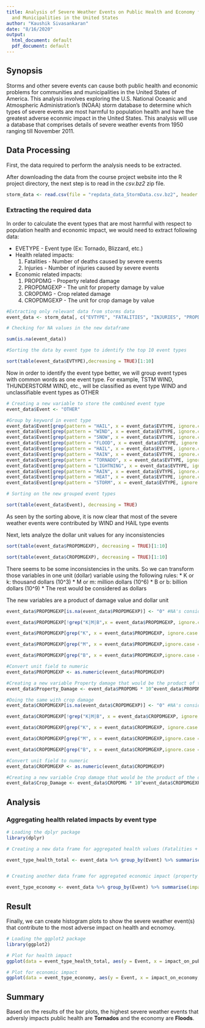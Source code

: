 ```yaml
---
title: Analysis of Severe Weather Events on Public Health and Economy for Communities
  and Municipalities in the United States
author: "Kaushik Sivasankaran"
date: "8/16/2020"
output:
  html_document: default
  pdf_document: default
---
```

## Synopsis

Storms and other severe events can cause both public health and economic problems for communities and municipalities in the United States of America. This analysis involves exploring the U.S. National Oceanic and Atmospheric Administration's (NOAA) storm database to determine which types of severe events are most harmful to population health and have the greatest adverse econmic impact in the United States. This analysis will use a database that comprises details of severe weather events from 1950 ranging till November 2011.

## Data Processing

First, the data required to perform the analysis needs to be extracted.

After downloading the data from the course project website into the R project directory, the next step is to read in the *csv.bz2* zip file.

```r

storm_data <- read.csv(file = "repdata_data_StormData.csv.bz2", header = TRUE, sep = ",", as.is = TRUE)

```

### Extracting the required data
In order to calculate the event types that are most harmful with respect to population health and economic impact, we would need to extract following data:

* EVETYPE - Event type (Ex: Tornado, Blizzard, etc.)
* Health related impacts:
  1. Fatalities - Number of deaths caused by severe events
  2. Injuries - Number of injuries caused by severe events
* Economic related impacts:
  1. PROPDMG - Property related damage
  2. PROPDMGEXP - The unit for property damage by value
  3. CROPDMG - Crop related damage
  4. CROPDMGEXP - The unit for crop damage by value
  
```r

#Extracting only relevant data from storms data
event_data <- storm_data[, c("EVTYPE", "FATALITIES", "INJURIES", "PROPDMG", "PROPDMGEXP", "CROPDMG", "CROPDMGEXP")]

# Checking for NA values in the new dataframe

sum(is.na(event_data))

#Sorting the data by event type to identify the top 10 event types

sort(table(event_data$EVTYPE),decreasing = TRUE)[1:10]

```
Now in order to identify the event type better, we will group event types with common words as one event type. For example, TSTM WIND, THUNDERSTORM WIND, etc., will be classified as event type WIND and unclassifiable event types as OTHER

``` r
# Creating a new variable to store the combined event type
event_data$Event <- "OTHER"

#Group by keyword in event type
event_data$Event[grep(pattern = "HAIL", x = event_data$EVTYPE, ignore.case = TRUE)] <- "HAIL"
event_data$Event[grep(pattern = "WIND", x = event_data$EVTYPE, ignore.case = TRUE)] <- "WIND"
event_data$Event[grep(pattern = "SNOW", x = event_data$EVTYPE, ignore.case = TRUE)] <- "SNOW"
event_data$Event[grep(pattern = "FLOOD", x = event_data$EVTYPE, ignore.case = TRUE)] <- "FLOOD"
event_data$Event[grep(pattern = "HAIL", x = event_data$EVTYPE, ignore.case = TRUE)] <- "HAIL"
event_data$Event[grep(pattern = "RAIN", x = event_data$EVTYPE, ignore.case = TRUE)] <- "RAIN"
event_data$Event[grep(pattern = "TORNADO", x = event_data$EVTYPE, ignore.case = TRUE)] <- "TORNADO"
event_data$Event[grep(pattern = "LIGHTNING", x = event_data$EVTYPE, ignore.case = TRUE)] <- "LIGHTNING"
event_data$Event[grep(pattern = "RAIN", x = event_data$EVTYPE, ignore.case = TRUE)] <- "RAIN"
event_data$Event[grep(pattern = "HEAT", x = event_data$EVTYPE, ignore.case = TRUE)] <- "HEAT"
event_data$Event[grep(pattern = "STORM", x = event_data$EVTYPE, ignore.case = TRUE)] <- "STORM"

# Sorting on the new grouped event types

sort(table(event_data$Event), decreasing = TRUE)

```

As seen by the sorting above, it is now clear that most of the severe weather events were contributed by WIND and HAIL type events

Next, lets analyze the dollar unit values for any inconsistencies

```r

sort(table(event_data$PROPDMGEXP), decreasing = TRUE)[1:10]

sort(table(event_data$CROPDMGEXP), decreasing = TRUE)[1:10]
```

There seems to be some inconsistencies in the units. So we can transform those variables in one unit (dollar) variable using the following rules:
* K or k: thousand dollars (10^3)
* M or m: million dollars (10^6)
* B or b: billion dollars (10^9)
* The rest would be considered as dollars

The new variables are a product of damage value and dollar unit

```r

event_data$PROPDMGEXP[is.na(event_data$PROPDMGEXP)] <- "0" #NA's considered as unit dollars

event_data$PROPDMGEXP[!grep("K|M|B",x = event_data$PROPDMGEXP, ignore.case = TRUE)] <- "0" #Anything other than K,M,B are considered unit dollars

event_data$PROPDMGEXP[grep("K", x = event_data$PROPDMGEXP, ignore.case = TRUE)] <- "3"

event_data$PROPDMGEXP[grep("M", x = event_data$PROPDMGEXP,ignore.case = TRUE)] <- "6"

event_data$PROPDMGEXP[grep("B", x = event_data$PROPDMGEXP,ignore.case = TRUE)] <- "9"

#Convert unit field to numeric
event_data$PROPDMGEXP <- as.numeric(event_data$PROPDMGEXP)

#Creating a new variable Property damage that would be the product of the dollar value and the unit
event_data$Property_Damage <- event_data$PROPDMG * 10^event_data$PROPDMGEXP

#Doing the same with crop damage
event_data$CROPDMGEXP[is.na(event_data$CROPDMGEXP)] <- "0" #NA's considered as unit dollars

event_data$CROPDMGEXP[!grep("K|M|B", x = event_data$CROPDMGEXP, ignore.case = TRUE)] <- "0" #Anything other than K,M,B are considered unit dollars

event_data$CROPDMGEXP[grep("K", x = event_data$CROPDMGEXP, ignore.case = TRUE)] <- "3"

event_data$CROPDMGEXP[grep("M", x = event_data$CROPDMGEXP,ignore.case = TRUE)] <- "6"

event_data$CROPDMGEXP[grep("B", x = event_data$CROPDMGEXP,ignore.case = TRUE)] <- "9"

#Convert unit field to numeric
event_data$CROPDMGEXP <- as.numeric(event_data$CROPDMGEXP)

#Creating a new variable Crop damage that would be the product of the dollar value and the unit
event_data$Crop_Damage <- event_data$CROPDMG * 10^event_data$CROPDMGEXP

```

## Analysis

### Aggregating health related impacts by event type

```r
# Loading the dplyr package
library(dplyr)

# Creating a new data frame for aggregated health values (Fatalities + Injuries)

event_type_health_total <- event_data %>% group_by(Event) %>% summarise(impact_on_public_health = sum(FATALITIES, INJURIES, na.rm = TRUE))


# Creating another data frame for aggregated economic impact (property + crop damage) values by event type

event_type_economy <- event_data %>% group_by(Event) %>% summarise(impact_on_economy = sum(Property_Damage, Crop_Damage, na.rm = TRUE))

```

## Result

Finally, we can create histogram plots to show the severe weather event(s) that contribute to the most adverse impact on health and ecnomoy.

```r
# Loading the ggplot2 package
library(ggplot2)

# Plot for health impact
ggplot(data = event_type_health_total, aes(y = Event, x = impact_on_public_health, fill = Event)) + geom_bar(stat = "identity") + xlab("Total Impact on Public Health") + ylab("Event Type") + ggtitle("Impact of Severe Weather Events on Public Health")

# Plot for economic impact
ggplot(data = event_type_economy, aes(y = Event, x = impact_on_economy, fill = Event)) + geom_bar(stat = "identity") + xlab("Total Impact on Economy") + ylab("Event Type") + ggtitle("Impact of Severe Weather Events on Economy")


```

## Summary

Based on the results of the bar plots, the highest severe weather events that adversly impacts public health are **Tornados** and the economy are **Floods**.